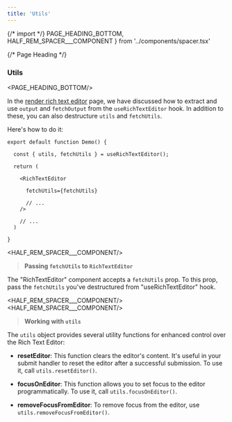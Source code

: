 ```yaml
---
title: 'Utils'
---
```


{/* import */}
    PAGE_HEADING_BOTTOM,
    HALF_REM_SPACER___COMPONENT
} from '../components/spacer.tsx'



{/* Page Heading */}
### Utils
<PAGE_HEADING_BOTTOM/>

In the [render rich text editor](/render-rich-text-editor) page, we have discussed how to extract and use `output` and `fetchOutput` from the `useRichTextEditor` hook. In addition to these, you can also destructure `utils` and `fetchUtils`.

Here's how to do it:

```tsx  showLineNumbers {3, 9} copy
export default function Demo() {

  const { utils, fetchUtils } = useRichTextEditor();

  return (

    <RichTextEditor

      fetchUtils={fetchUtils}

      // ...
    />

    // ...
  )

}
```


<HALF_REM_SPACER___COMPONENT/>
> **Passing `fetchUtils` to `RichTextEditor`**

The "RichTextEditor" component accepts a `fetchUtils` prop. To this prop, pass the `fetchUtils` you've destructured from "useRichTextEditor" hook.


<HALF_REM_SPACER___COMPONENT/>
<HALF_REM_SPACER___COMPONENT/>
> **Working with `utils`**

The `utils` object provides several utility functions for enhanced control over the Rich Text Editor:

- **resetEditor**: This function clears the editor's content. It's useful in your submit handler to reset the editor after a successful submission. To use it, call `utils.resetEditor()`.

- **focusOnEditor**: This function allows you to set focus to the editor programmatically. To use it, call `utils.focusOnEditor()`.

- **removeFocusFromEditor**: To remove focus from the editor, use `utils.removeFocusFromEditor()`.

